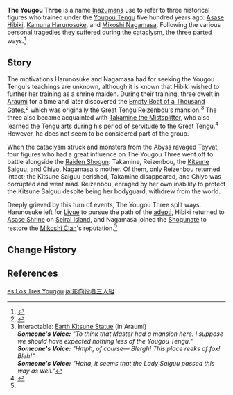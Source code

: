 {{Terminology Infobox
|image        = 
|type         = Lore
|type2        = Inazuma Culture
|region       = Inazuma
}}
'''The Yougou Three''' is a name [[Inazuma]]ns use to refer to three historical figures who trained under the [[Yougou Tengu]] five hundred years ago: [[Asase Hibiki]], [[Kamuna Harunosuke]], and [[Mikoshi Nagamasa]]. Following the various personal tragedies they suffered during the [[cataclysm]], the three parted ways.<ref name="The Narukami Trail">{{Ref/Quest|The Narukami Trail}}</ref>

==Story==
The motivations Harunosuke and Nagamasa had for seeking the Yougou Tengu's teachings are unknown, although it is known that Hibiki wished to further her training as a shrine maiden. During their training, three dwelt in [[Araumi]] for a time and later discovered the [[Empty Boat of a Thousand Gates]],<ref>{{Ref/Domain|Empty Boat of a Thousand Gates}}</ref> which was originally the Great Tengu [[Reizenbou]]'s mansion.<ref>Interactable: [[Earth Kitsune Statue]] (in Araumi)<br>'''''Someone's Voice:''' "To think that Master had a mansion here. I suppose we should have expected nothing less of the Yougou Tengu."''<br>
'''''Someone's Voice:''' "Hmph, of course&mdash; Blergh! This place reeks of fox! Bleh!"''<br>
'''''Someone's Voice:''' "Haha, it seems that the Lady Saiguu passed this way as well."''</ref> The three also became acquainted with [[Takamine the Mistsplitter]], who also learned the Tengu arts during his period of servitude to the Great Tengu.<ref>{{Ref/Weapon|Thundering Pulse}}</ref> However, he does not seem to be considered part of the group.

When the cataclysm struck and monsters from [[the Abyss]] ravaged [[Teyvat]], four figures who had a great influence on The Yougou Three went off to battle alongside the [[Raiden Shogun]]: Takamine, Reizenbou, the [[Kitsune Saiguu]], and [[Chiyo]], Nagamasa's mother. Of them, only Reizenbou returned intact; the Kitsune Saiguu perished, Takamine disappeared, and Chiyo was corrupted and went mad. Reizenbou, enraged by her own inability to protect the Kitsune Saiguu despite being her bodyguard, withdrew from the world.

Deeply grieved by this turn of events, The Yougou Three split ways. Harunosuke left for [[Liyue]] to pursue the path of the [[adepti]], Hibiki returned to [[Asase Shrine]] on [[Seirai Island]], and Nagamasa joined the [[Shogunate]] to restore the [[Mikoshi Clan]]'s reputation.<ref name="The Narukami Trail" />

==Change History==
{{Change History|introduced=2.0}}

==References==
{{Reflist}}

[[es:Los Tres Yougou]]
[[ja:影向役者三人組]]